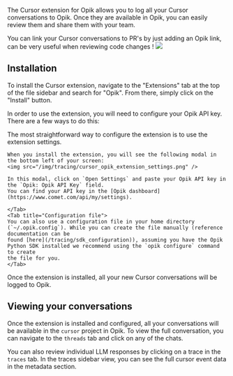 The Cursor extension for Opik allows you to log all your Cursor conversations to Opik. Once they are available in Opik,
you can easily review them and share them with your team.

<Tip>
  You can link your Cursor conversations to PR's by just adding an Opik link, can be very useful when reviewing code
  changes !
</Tip>

<Frame>
  <img src="/img/tracing/cursor_opik_thread.png" />
</Frame>

## Installation

To install the Cursor extension, navigate to the "Extensions" tab at the top of the file sidebar and search for "Opik".
From there, simply click on the "Install" button.

In order to use the extension, you will need to configure your Opik API key. There are a few ways to do this:

<Tabs>
    <Tab title="Extension settings">
    The most straightforward way to configure the extension is to use the extension settings.

    When you install the extension, you will see the following modal in the bottom left of your screen:
    <img src="/img/tracing/cursor_opik_extension_settings.png" />

    In this modal, click on `Open Settings` and paste your Opik API key in the `Opik: Opik API Key` field.
    You can find your API key in the [Opik dashboard](https://www.comet.com/api/my/settings).

    </Tab>
    <Tab title="Configuration file">
    You can also use a configuration file in your home directory (`~/.opik.config`). While you can create the file manually (reference documentation can be
    found [here](/tracing/sdk_configuration)), assuming you have the Opik Python SDK installed we recommend using the `opik configure` command to create
    the file for you.
    </Tab>

</Tabs>

Once the extension is installed, all your new Cursor conversations will be logged to Opik.

## Viewing your conversations

Once the extension is installed and configured, all your conversations will be available in the `cursor` project in Opik. To
view the full conversation, you can navigate to the `threads` tab and click on any of the chats.

You can also review individual LLM responses by clicking on a trace in the `traces` tab. In the traces sidebar view, you can
see the full cursor event data in the metadata section.
